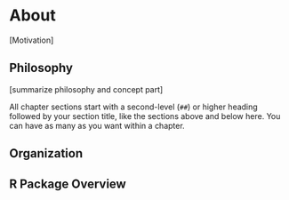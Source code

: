 # About 

[Motivation]

## Philosophy

[summarize philosophy and concept part]

All chapter sections start with a second-level (`##`) or higher heading followed by your section title, like the sections above and below here. You can have as many as you want within a chapter.

## Organization



## R Package Overview